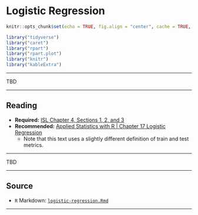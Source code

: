 # Logistic Regression

```r
knitr::opts_chunk$set(echo = TRUE, fig.align = "center", cache = TRUE, autodep = TRUE)
```

```r
library("tidyverse")
library("caret")
library("rpart")
library("rpart.plot")
library("knitr")
library("kableExtra")
```

***

TBD

***

## Reading

- **Required:** [ISL Chapter 4, Sections 1, 2, and 3](https://faculty.marshall.usc.edu/gareth-james/ISL/ISLR%20Seventh%20Printing.pdf)
- **Recommended:** [Applied Statistics with R | Chapter 17 Logistic Regression](https://daviddalpiaz.github.io/appliedstats/logistic-regression.html)
  - Note that this text uses a slightly different definition of train and test metrics.

***

TBD

***

## Source

- `R` Markdown: [`logistic-regression.Rmd`](logistic-regression.Rmd)

***
